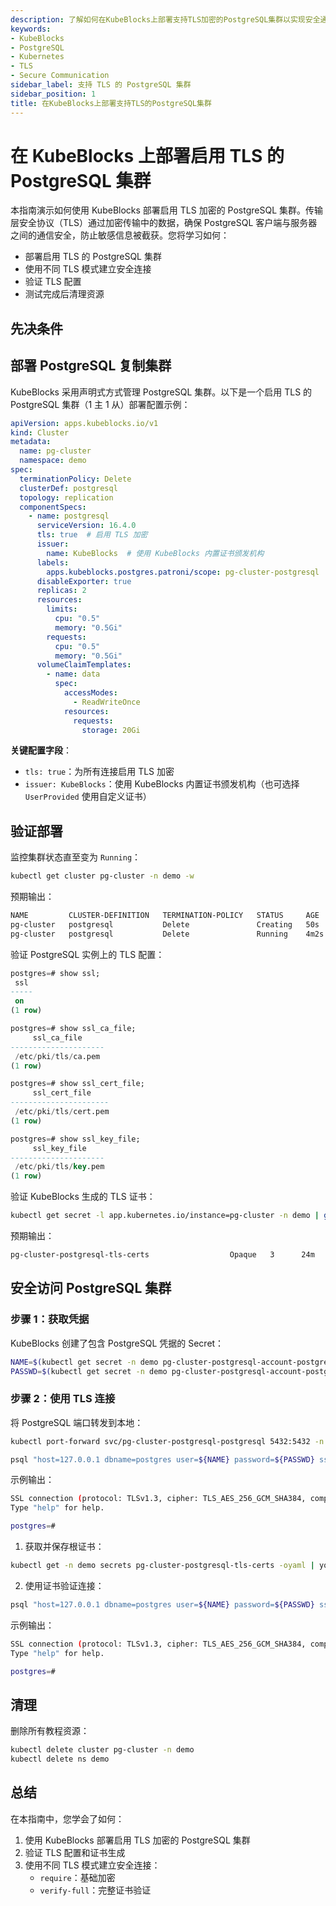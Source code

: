 ```yaml
---
description: 了解如何在KubeBlocks上部署支持TLS加密的PostgreSQL集群以实现安全通信。本指南涵盖部署配置、安全连接及资源清理操作。
keywords:
- KubeBlocks
- PostgreSQL
- Kubernetes
- TLS
- Secure Communication
sidebar_label: 支持 TLS 的 PostgreSQL 集群
sidebar_position: 1
title: 在KubeBlocks上部署支持TLS的PostgreSQL集群
---
```


# 在 KubeBlocks 上部署启用 TLS 的 PostgreSQL 集群

本指南演示如何使用 KubeBlocks 部署启用 TLS 加密的 PostgreSQL 集群。传输层安全协议（TLS）通过加密传输中的数据，确保 PostgreSQL 客户端与服务器之间的通信安全，防止敏感信息被截获。您将学习如何：

- 部署启用 TLS 的 PostgreSQL 集群
- 使用不同 TLS 模式建立安全连接
- 验证 TLS 配置
- 测试完成后清理资源

## 先决条件


<Prerequisites />

## 部署 PostgreSQL 复制集群

KubeBlocks 采用声明式方式管理 PostgreSQL 集群。以下是一个启用 TLS 的 PostgreSQL 集群（1 主 1 从）部署配置示例：

```yaml
apiVersion: apps.kubeblocks.io/v1
kind: Cluster
metadata:
  name: pg-cluster
  namespace: demo
spec:
  terminationPolicy: Delete
  clusterDef: postgresql
  topology: replication
  componentSpecs:
    - name: postgresql
      serviceVersion: 16.4.0
      tls: true  # 启用 TLS 加密
      issuer:
        name: KubeBlocks  # 使用 KubeBlocks 内置证书颁发机构
      labels:
        apps.kubeblocks.postgres.patroni/scope: pg-cluster-postgresql
      disableExporter: true
      replicas: 2
      resources:
        limits:
          cpu: "0.5"
          memory: "0.5Gi"
        requests:
          cpu: "0.5"
          memory: "0.5Gi"
      volumeClaimTemplates:
        - name: data
          spec:
            accessModes:
              - ReadWriteOnce
            resources:
              requests:
                storage: 20Gi
```

**关键配置字段**：
- `tls: true`：为所有连接启用 TLS 加密
- `issuer: KubeBlocks`：使用 KubeBlocks 内置证书颁发机构（也可选择 `UserProvided` 使用自定义证书）

## 验证部署

监控集群状态直至变为 `Running`：
```bash
kubectl get cluster pg-cluster -n demo -w
```

预期输出：
```bash
NAME         CLUSTER-DEFINITION   TERMINATION-POLICY   STATUS     AGE
pg-cluster   postgresql           Delete               Creating   50s
pg-cluster   postgresql           Delete               Running    4m2s
```

验证 PostgreSQL 实例上的 TLS 配置：
```sql
postgres=# show ssl;
 ssl
-----
 on
(1 row)

postgres=# show ssl_ca_file;
     ssl_ca_file
---------------------
 /etc/pki/tls/ca.pem
(1 row)

postgres=# show ssl_cert_file;
     ssl_cert_file
----------------------
 /etc/pki/tls/cert.pem
(1 row)

postgres=# show ssl_key_file;
     ssl_key_file
---------------------
 /etc/pki/tls/key.pem
(1 row)
```

验证 KubeBlocks 生成的 TLS 证书：
```bash
kubectl get secret -l app.kubernetes.io/instance=pg-cluster -n demo | grep tls
```

预期输出：
```bash
pg-cluster-postgresql-tls-certs                  Opaque   3      24m
```

## 安全访问 PostgreSQL 集群

### 步骤 1：获取凭据

KubeBlocks 创建了包含 PostgreSQL 凭据的 Secret：
```bash
NAME=$(kubectl get secret -n demo pg-cluster-postgresql-account-postgres -o jsonpath='{.data.username}' | base64 --decode)
PASSWD=$(kubectl get secret -n demo pg-cluster-postgresql-account-postgres -o jsonpath='{.data.password}' | base64 --decode)
```

### 步骤 2：使用 TLS 连接

将 PostgreSQL 端口转发到本地：
```bash
kubectl port-forward svc/pg-cluster-postgresql-postgresql 5432:5432 -n demo
```

<Tabs>
<TabItem value="require" label="sslmode=require" default>

```bash
psql "host=127.0.0.1 dbname=postgres user=${NAME} password=${PASSWD} sslmode=require"
```

示例输出：
```bash
SSL connection (protocol: TLSv1.3, cipher: TLS_AES_256_GCM_SHA384, compression: off, ALPN: none)
Type "help" for help.

postgres=#
```

</TabItem>

<TabItem value="verify-full" label="sslmode=verify-full">

1. 获取并保存根证书：
```bash
kubectl get -n demo secrets pg-cluster-postgresql-tls-certs -oyaml | yq '.data."ca.pem"' | base64 -d > /tmp/ca.crt
```

2. 使用证书验证连接：
```bash
psql "host=127.0.0.1 dbname=postgres user=${NAME} password=${PASSWD} sslmode=verify-full sslrootcert=/tmp/ca.crt"
```

示例输出：
```bash
SSL connection (protocol: TLSv1.3, cipher: TLS_AES_256_GCM_SHA384, compression: off, ALPN: none)
Type "help" for help.

postgres=#
```

</TabItem>
</Tabs>

## 清理

删除所有教程资源：
```bash
kubectl delete cluster pg-cluster -n demo
kubectl delete ns demo
```

## 总结

在本指南中，您学会了如何：

1. 使用 KubeBlocks 部署启用 TLS 加密的 PostgreSQL 集群
2. 验证 TLS 配置和证书生成
3. 使用不同 TLS 模式建立安全连接：
   - `require`：基础加密
   - `verify-full`：完整证书验证